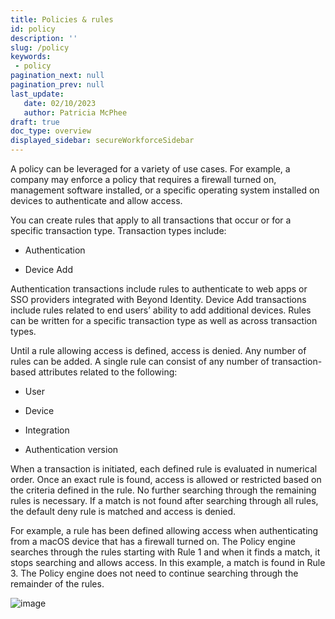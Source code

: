 ```yaml
---
title: Policies & rules
id: policy
description: ''
slug: /policy 
keywords: 
 - policy
pagination_next: null
pagination_prev: null
last_update: 
   date: 02/10/2023
   author: Patricia McPhee
draft: true
doc_type: overview
displayed_sidebar: secureWorkforceSidebar
---
```



<PolicyShortDescription />

A policy can be leveraged for a variety of use cases. For example, a company may enforce a policy that requires a firewall turned on, management software installed, or a specific operating system installed on devices to authenticate and allow access.

You can create rules that apply to all transactions that occur or for a specific transaction type. Transaction types include:

- Authentication

- Device Add


Authentication transactions include rules to authenticate to web apps or SSO providers integrated with Beyond Identity. Device Add transactions include rules related to end users’ ability to add additional devices. Rules can be written for a specific transaction type as well as across transaction types.

Until a rule allowing access is defined, access is denied. Any number of rules can be added. A single rule can consist of any number of transaction-based attributes related to the following:

- User

- Device

- Integration

- Authentication version


When a transaction is initiated, each defined rule is evaluated in numerical order. Once an exact rule is found, access is allowed or restricted based on the criteria defined in the rule. No further searching through the remaining rules is necessary. If a match is not found after searching through all rules, the default deny rule is matched and access is denied.

For example, a rule has been defined allowing access when authenticating from a macOS device that has a firewall turned on. The Policy engine searches through the rules starting with Rule 1 and when it finds a match, it stops searching and allows access. In this example, a match is found in Rule 3. The Policy engine does not need to continue searching through the remainder of the rules.


![image](../images/policy/policy_rule_order.png)